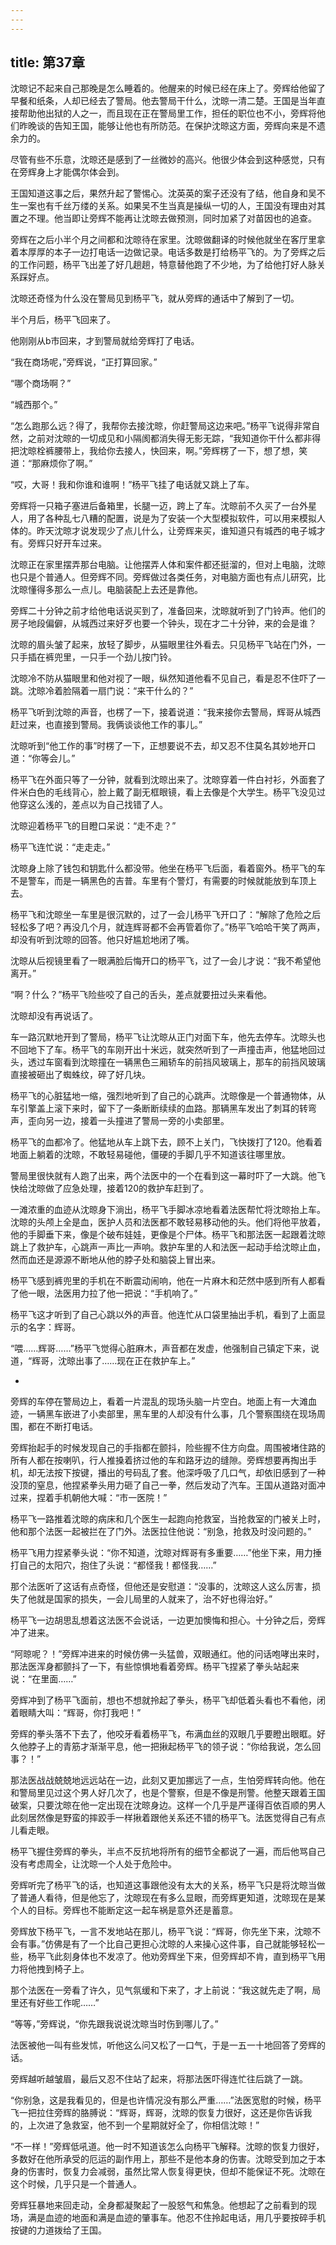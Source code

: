 ```yaml
---
---
---
```

title: 第37章
---



沈晾记不起来自己那晚是怎么睡着的。他醒来的时候已经在床上了。旁辉给他留了早餐和纸条，人却已经去了警局。他去警局干什么，沈晾一清二楚。王国是当年直接帮助他出狱的人之一，而且现在正在警局里工作，担任的职位也不小，旁辉将他们昨晚谈的告知王国，能够让他也有所防范。在保护沈晾这方面，旁辉向来是不遗余力的。

尽管有些不乐意，沈晾还是感到了一丝微妙的高兴。他很少体会到这种感觉，只有在旁辉身上才能偶尔体会到。

王国知道这事之后，果然升起了警惕心。沈英英的案子还没有了结，他自身和吴不生一案也有千丝万缕的关系。如果吴不生当真是操纵一切的人，王国没有理由对其置之不理。他当即让旁辉不能再让沈晾去做预测，同时加紧了对苗因也的追查。

旁辉在之后小半个月之间都和沈晾待在家里。沈晾做翻译的时候他就坐在客厅里拿着本厚厚的本子一边打电话一边做记录。电话多数是打给杨平飞的。为了旁辉之后的工作问题，杨平飞出差了好几趟趟，特意替他跑了不少地，为了给他打好人脉关系踩好点。

沈晾还奇怪为什么没在警局见到杨平飞，就从旁辉的通话中了解到了一切。

半个月后，杨平飞回来了。

他刚刚从b市回来，才到警局就给旁辉打了电话。

“我在商场呢，”旁辉说，“正打算回家。”

“哪个商场啊？”

“城西那个。”

“怎么跑那么远？得了，我帮你去接沈晾，你赶警局这边来吧。”杨平飞说得非常自然，之前对沈晾的一切成见和小隔阂都消失得无影无踪，“我知道你干什么都非得把沈晾栓裤腰带上，我给你去接人，快回来，啊。”旁辉楞了一下，想了想，笑道：“那麻烦你了啊。”

“哎，大哥！我和你谁和谁啊！”杨平飞挂了电话就又跳上了车。

旁辉将一只箱子塞进后备箱里，长腿一迈，跨上了车。沈晾前不久买了一台外星人，用了各种乱七八糟的配置，说是为了安装一个大型模拟软件，可以用来模拟人体的。昨天沈晾才说发现少了点儿什么，让旁辉来买，谁知道只有城西的电子城才有。旁辉只好开车过来。

沈晾正在家里摆弄那台电脑。让他摆弄人体和案件都还挺溜的，但对上电脑，沈晾也只是个普通人。但旁辉不同。旁辉做过各类任务，对电脑方面也有点儿研究，比沈晾懂得多那么一点儿。电脑装配上去还是靠他。

旁辉二十分钟之前才给他电话说买到了，准备回来，沈晾就听到了门铃声。他们的房子地段偏僻，从城西过来好歹也要一个钟头，现在才二十分钟，来的会是谁？

沈晾的眉头皱了起来，放轻了脚步，从猫眼里往外看去。只见杨平飞站在门外，一只手插在裤兜里，一只手一个劲儿按门铃。

沈晾冷不防从猫眼里和他对视了一眼，纵然知道他看不见自己，看是忍不住吓了一跳。沈晾冷着脸隔着一扇门说：“来干什么的？”

杨平飞听到沈晾的声音，也楞了一下，接着说道：“我来接你去警局，辉哥从城西赶过来，也直接到警局。我俩谈谈他工作的事儿。”

沈晾听到“他工作的事”时楞了一下，正想要说不去，却又忍不住莫名其妙地开口道：“你等会儿。”

杨平飞在外面只等了一分钟，就看到沈晾出来了。沈晾穿着一件白衬衫，外面套了件米白色的毛线背心，脸上戴了副无框眼镜，看上去像是个大学生。杨平飞没见过他穿这么浅的，差点以为自己找错了人。

沈晾迎着杨平飞的目瞪口呆说：“走不走？”

杨平飞连忙说：“走走走。”

沈晾身上除了钱包和钥匙什么都没带。他坐在杨平飞后面，看着窗外。杨平飞的车不是警车，而是一辆黑色的吉普。车里有个警灯，有需要的时候就能放到车顶上去。

杨平飞和沈晾坐一车里是很沉默的，过了一会儿杨平飞开口了：“解除了危险之后轻松多了吧？再没几个月，就连辉哥都不会再管着你了。”杨平飞哈哈干笑了两声，却没有听到沈晾的回答。他只好尴尬地闭了嘴。

沈晾从后视镜里看了一眼满脸后悔开口的杨平飞，过了一会儿才说：“我不希望他离开。”

“啊？什么？”杨平飞险些咬了自己的舌头，差点就要扭过头来看他。

沈晾却没有再说话了。

车一路沉默地开到了警局，杨平飞让沈晾从正门对面下车，他先去停车。沈晾头也不回地下了车。杨平飞的车刚开出十米远，就突然听到了一声撞击声，他猛地回过头，透过车窗看到沈晾撞在一辆黑色三厢轿车的前挡风玻璃上，那车的前挡风玻璃直接被砸出了蜘蛛纹，碎了好几块。

杨平飞的心脏猛地一缩，强烈地听到了自己的心跳声。沈晾像是一个普通物体，从车引擎盖上滚下来时，留下了一条断断续续的血路。那辆黑车发出了刺耳的转弯声，歪向另一边，接着一头撞进了警局一旁的小卖部里。

杨平飞的血都冷了。他猛地从车上跳下去，顾不上关门，飞快拨打了120。他看着地面上躺着的沈晾，不敢轻易碰他，僵硬的手脚几乎不知道该往哪里放。

警局里很快就有人跑了出来，两个法医中的一个在看到这一幕时吓了一大跳。他飞快给沈晾做了应急处理，接着120的救护车赶到了。

一滩浓重的血迹从沈晾身下淌出，杨平飞手脚冰凉地看着法医帮忙将沈晾抬上车。沈晾的头颅上全是血，医护人员和法医都不敢轻易移动他的头。他们将他平放着，他的手脚垂下来，像是个破布娃娃，更像是个尸体。杨平飞和那法医一起跟着沈晾跳上了救护车，心跳声一声比一声响。救护车里的人和法医一起动手给沈晾止血，然而血还是源源不断地从他的脖子处和脑袋上冒出来。

杨平飞感到裤兜里的手机在不断震动闹响，他在一片麻木和茫然中感到所有人都看了他一眼，法医用力拉了他一把说：“手机响了。”

杨平飞这才听到了自己心跳以外的声音。他连忙从口袋里抽出手机，看到了上面显示的名字：辉哥。

“喂……辉哥……”杨平飞觉得心脏麻木，声音都在发虚，他强制自己镇定下来，说道，“辉哥，沈晾出事了……现在正在救护车上。”

-

旁辉的车停在警局边上，看着一片混乱的现场头脑一片空白。地面上有一大滩血迹，一辆黑车嵌进了小卖部里，黑车里的人却没有什么事，几个警察围绕在现场周围，都在不断打电话。

旁辉抬起手的时候发现自己的手指都在颤抖，险些握不住方向盘。周围被堵住路的所有人都在按喇叭，行人推搡着挤过他的车和路牙边的缝隙。旁辉想要再掏出手机，却无法按下按键，播出的号码乱了套。他深呼吸了几口气，却依旧感到了一种没顶的窒息，他捏紧拳头用力砸了自己一拳，然后发动了汽车。王国从道路对面冲过来，捏着手机朝他大喊：“市一医院！”

杨平飞一路推着沈晾的病床和几个医生一起跑向抢救室，当抢救室的门被关上时，他和那个法医一起被拦在了门外。法医拉住他说：“别急，抢救及时没问题的。”

杨平飞用力捏紧拳头说：“你不知道，沈晾对辉哥有多重要……”他坐下来，用力捶打自己的太阳穴，抱住了头说：“都怪我！都怪我……”

那个法医听了这话有点奇怪，但他还是安慰道：“没事的，沈晾这人这么厉害，损失了他就是国家的损失，一会儿局里的人就来了，治不好也得治好。”

杨平飞一边胡思乱想着这法医不会说话，一边更加懊悔和担心。十分钟之后，旁辉冲了进来。

“阿晾呢？！”旁辉冲进来的时候仿佛一头猛兽，双眼通红。他的问话咆哮出来时，那法医浑身都颤抖了一下，有些惊惧地看着旁辉。杨平飞捏紧了拳头站起来说：“在里面……”

旁辉冲到了杨平飞面前，想也不想就拎起了拳头，杨平飞却低着头看也不看他，闭着眼睛大叫：“辉哥，你打我吧！”

旁辉的拳头落不下去了，他咬牙看着杨平飞，布满血丝的双眼几乎要瞪出眼眶。好久他脖子上的青筋才渐渐平息，他一把揪起杨平飞的领子说：“你给我说，怎么回事？！”

那法医战战兢兢地远远站在一边，此刻又更加挪远了一点，生怕旁辉转向他。他在和警局里见过这个男人好几次了，也是个警察，但是不像是刑警。他整天跟着王国破案，只要沈晾在他一定出现在沈晾身边。这样一个几乎是严谨得百依百顺的男人此刻居然像是野蛮的摔跤手一样揪着跟他关系还不错的杨平飞。法医觉得自己有点儿看走眼。

杨平飞握住旁辉的拳头，半点不反抗地将所有的细节全都说了一遍，而后他骂自己没有考虑周全，让沈晾一个人处于危险中。

旁辉听完了杨平飞的话，也知道这事跟他没有太大的关系，杨平飞只是将沈晾当做了普通人看待，但是他忘了，沈晾现在有多么显眼，而旁辉更知道，沈晾现在是某个人的目标。旁辉也不能断定这一起车祸是意外还是蓄意。

旁辉放下杨平飞，一言不发地站在那儿，杨平飞说：“辉哥，你先坐下来，沈晾不会有事。”仿佛是有了一个比自己更担心沈晾的人来操心这件事，自己就能够轻松一些，杨平飞此刻身体也不发凉了。他劝旁辉坐下来，但旁辉却不肯，直到杨平飞用力将他拽到椅子上。

那个法医在一旁看了许久，见气氛缓和下来了，才上前说：“我这就先走了啊，局里还有好些工作呢……”

“等等，”旁辉说，“你先跟我说说沈晾当时伤到哪儿了。”

法医被他一叫有些发怵，听他这么问又松了一口气，于是一五一十地回答了旁辉的话。

旁辉越听越皱眉，最后又忍不住站了起来，将那法医吓得连忙往后跳了一跳。

“你别急，这是我看见的，但是也许情况没有那么严重……”法医宽慰的时候，杨平飞一把拉住旁辉的胳膊说：“辉哥，辉哥，沈晾的恢复力很好，这还是你告诉我的，上次进了急救室，他不到一个星期就好全了，你相信沈晾！”

“不一样！”旁辉低吼道。他一时不知道该怎么向杨平飞解释。沈晾的恢复力很好，多数好在他所承受的厄运的副作用上，那些不是他本身的伤害。沈晾受到加之于本身的伤害时，恢复力会减弱，虽然比常人恢复得更快，但却不能保证不死。沈晾在这个时候，几乎只是一个普通人。

旁辉狂暴地来回走动，全身都凝聚起了一股怒气和焦急。他想起了之前看到的现场，满是血迹的地面和满是血迹的肇事车。他忍不住拎起电话，用几乎要按碎手机按键的力道拨给了王国。